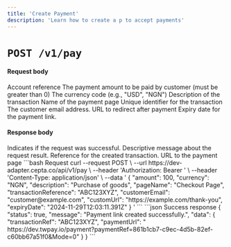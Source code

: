 ```yaml
---
title: 'Create Payment'
description: 'Learn how to create a p to accept payments'
---
```


# `POST /v1/pay`

#### Request body

<ParamField body="order" type="object" required>
    Account reference
    <Expandable title="object" defaultOpen="true">
        <ParamField body="amount" type="number" required>
            The payment amount to be paid by customer (must be greater than 0)
        </ParamField>
        <ParamField body="currency" type="string" required>
            The currency code (e.g., "USD", "NGN")
        </ParamField>
        <ParamField body="description" type="string" required>
            Description of the transaction
        </ParamField>
        <ParamField body="pageName" type="string" required>
            Name of the payment page
        </ParamField>
        <ParamField body="transactionReference" type="string" required>
            Unique identifier for the transaction
        </ParamField>
        <ParamField body="customerEmail" type="string" required>
            The customer email address.
        </ParamField>
        <ParamField body="customUrl" type="string">
            URL to redirect after payment
        </ParamField>
        <ParamField body="expiryDate" type="string (ISO 8601)" required>
            Expiry date for the payment link.
        </ParamField>
    </Expandable>
</ParamField>

#### Response body

<ResponseField name="status" type="boolean">
  Indicates if the request was successful.
</ResponseField>

<ResponseField name="message" type="string">
  Descriptive message about the request result.
</ResponseField>

<ResponseField name="data" type="object">
  <Expandable title="object"  defaultOpen="true">
    <ResponseField name="transactionRef" type="string">
      Reference for the created transaction.
    </ResponseField>
    <ResponseField name="paymentUrl" type="string">
      URL to the payment page
    </ResponseField>
  </Expandable>
</ResponseField>

<RequestExample>
```bash Request
curl --request POST \
  --url https://dev-adapter.cepta.co/api/v1/pay \
  --header 'Authorization: Bearer <token>' \
  --header 'Content-Type: application/json' \
  --data '
    {
        "amount": 100,
        "currency": "NGN",
        "description": "Purchase of goods",
        "pageName": "Checkout Page",
        "transactionReference": "ABC123XYZ",
        "customerEmail": "customer@example.com",
        "customUrl": "https://example.com/thank-you",
        "expiryDate": "2024-11-29T12:03:11.391Z"
    }
  '
```
</RequestExample>

<ResponseExample>
```json Success response
{
  "status": true,
  "message": "Payment link created successfully.",
  "data": {
    "transactionRef": "ABC123XYZ",
    "paymentUrl": " https://dev.twpay.io/payment?paymentRef=861b1cb7-c9ec-4d5b-82ef-c60bb67a51f0&Mode=0"
  }
}
```
</ResponseExample>